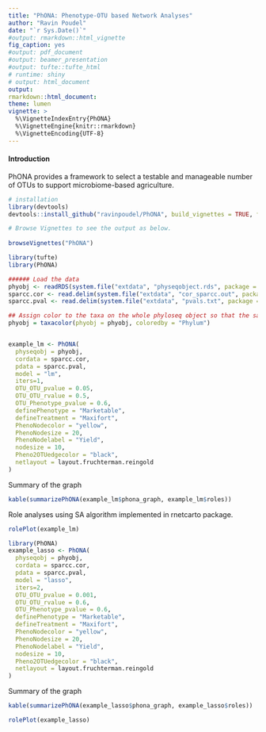 ```yaml
---
title: "PhONA: Phenotype-OTU based Network Analyses"
author: "Ravin Poudel"
date: "`r Sys.Date()`"
#output: rmarkdown::html_vignette
fig_caption: yes
#output: pdf_document
#output: beamer_presentation
#output: tufte::tufte_html
# runtime: shiny
# output: html_document
output:
rmarkdown::html_document:
theme: lumen
vignette: >
  %\VignetteIndexEntry{PhONA}
  %\VignetteEngine{knitr::rmarkdown}
  %\VignetteEncoding{UTF-8}
---
```



#### Introduction

PhONA provides a framework to select a testable and manageable number of OTUs to support microbiome-based agriculture.

```r
# installation 
library(devtools)
devtools::install_github("ravinpoudel/PhONA", build_vignettes = TRUE, force = TRUE)

# Browse Vignettes to see the output as below. 
 
browseVignettes("PhONA")
```


```r
library(tufte)
library(PhONA)
```


```r
###### Load the data
phyobj <- readRDS(system.file("extdata", "physeqobject.rds", package = "PhONA"))
sparcc.cor <- read.delim(system.file("extdata", "cor_sparcc.out", package = "PhONA"), sep = "\t", header = T, row.names = 1)
sparcc.pval <- read.delim(system.file("extdata", "pvals.txt", package = "PhONA"), sep = "\t", header = T, row.names = 1)
```

```r

## Assign color to the taxa on the whole phyloseq object so that the same color is assigned for a taxon across treatments
phyobj = taxacolor(phyobj = phyobj, coloredby = "Phylum")



```


```r
example_lm <- PhONA(
  physeqobj = phyobj,
  cordata = sparcc.cor,
  pdata = sparcc.pval,
  model = "lm",
  iters=1,
  OTU_OTU_pvalue = 0.05,
  OTU_OTU_rvalue = 0.5,
  OTU_Phenotype_pvalue = 0.6,
  definePhenotype = "Marketable",
  defineTreatment = "Maxifort",
  PhenoNodecolor = "yellow",
  PhenoNodesize = 20,
  PhenoNodelabel = "Yield",
  nodesize = 10,
  Pheno2OTUedgecolor = "black",
  netlayout = layout.fruchterman.reingold
)

```


Summary of the graph

```r

kable(summarizePhONA(example_lm$phona_graph, example_lm$roles))

```


Role analyses using SA algorithm implemented in rnetcarto package. 

```r

rolePlot(example_lm)

```

```r
library(PhONA)
example_lasso <- PhONA(
  physeqobj = phyobj,
  cordata = sparcc.cor,
  pdata = sparcc.pval,
  model = "lasso",
  iters=2,
  OTU_OTU_pvalue = 0.001,
  OTU_OTU_rvalue = 0.6,
  OTU_Phenotype_pvalue = 0.6,
  definePhenotype = "Marketable",
  defineTreatment = "Maxifort",
  PhenoNodecolor = "yellow",
  PhenoNodesize = 20,
  PhenoNodelabel = "Yield",
  nodesize = 10,
  Pheno2OTUedgecolor = "black",
  netlayout = layout.fruchterman.reingold
)

```

Summary of the graph

```r

kable(summarizePhONA(example_lasso$phona_graph, example_lasso$roles))

```


```r

rolePlot(example_lasso)

```

